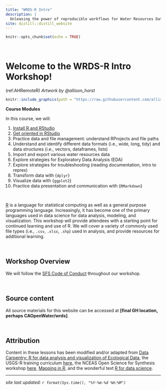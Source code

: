 ```yaml
---
title: "WRDS-R Intro"
description: |
  Unleasing the power of reproducible workflows for Water Resources Data Science (WRDS).
site: distill::distill_website
---
```


```r
knitr::opts_chunk$set(echo = TRUE)
```
<style>
  .title{
    display: none;
  }
</style>

<br>


# Welcome to the WRDS-R Intro Workshop!

(ref:AHRemoteR) *Artwork by @allison_horst*

```r

knitr::include_graphics(path = "https://raw.githubusercontent.com/allisonhorst/stats-illustrations/master/rstats-artwork/monster_support.jpg")

```

:::obj

**Course Modules**

In this course, we will:

1. [Install R and RStudio](00_install_R.html)
2. [Get oriented in RStudio](01_getting_started.Rmd)
3. Practice data and file management: understand RProjects and file paths  
4. Understand and identify different data formats (i.e., wide, long, tidy) and data structures (i.e., vectors, dataframes, lists) 
5. Import and export various water resources data
6. Explore strategies for Exploratory Data Analysis (EDA)
7. Explore strategies for troubleshooting (reading documentation, intro to reprex)
8. Transform data with {`dplyr`}
9. Visualize data with {`ggplot2`}
10. Practice data presentation and communication with {`RMarkdown`}


:::

<br>

[R](https://www.r-project.org/) is a language for statistical computing as well as a general purpose programming language. Increasingly, it has become one of the primary languages used in data science for data analysis, modeling, and visualization. This workshop will provide attendees with a starting point for continued learning and use of R. We will cover a variety of commonly used file types (i.e., `.csv`, `.xlsx`, `.shp`) used in analysis, and provide resources for additional learning.

<br>

## Workshop Overview

We will follow the [SFS Code of Conduct](https://freshwater-science.org/about/society-governance/code-of-conduct) throughout our workshop.


<br>

## Source content

All source materials for this website can be accessed at **[final GH location, perhaps CAOpenWater/wrds]**.

<br>

## Attribution

Content in these lessons has been modified and/or adapted from [Data Carpentry: R for data analysis and visualization of Ecological Data](https://datacarpentry.org/R-ecology-lesson/index.html), the USGS-R training curriculum [here](https://github.com/USGS-R/training-curriculum), the NCEAS Open Science for Synthesis workshop [here](https://nceas.github.io/oss-2017/index.html), [Mapping in R](https://ryanpeek.org/mapping-in-R-workshop/), and the wonderful text [R for data science](https://github.com/hadley/r4ds).


---

*site last updated: ```r format(Sys.time(), "%Y-%m-%d %H:%M")```*
